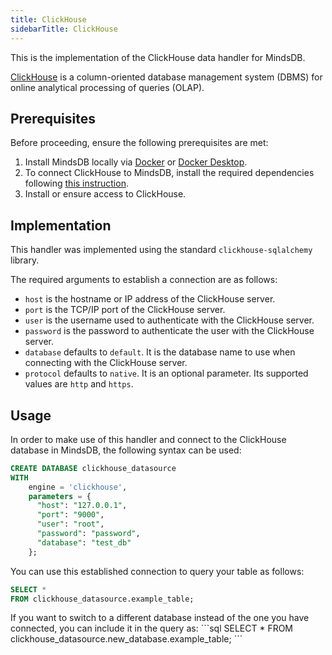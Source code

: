 ```yaml
---
title: ClickHouse
sidebarTitle: ClickHouse
---
```


This is the implementation of the ClickHouse data handler for MindsDB.

[ClickHouse](https://clickhouse.com/docs/en/intro/) is a column-oriented database management system (DBMS) for online analytical processing of queries (OLAP).

## Prerequisites

Before proceeding, ensure the following prerequisites are met:

1. Install MindsDB locally via [Docker](/setup/self-hosted/docker) or [Docker Desktop](/setup/self-hosted/docker-desktop).
2. To connect ClickHouse to MindsDB, install the required dependencies following [this instruction](/setup/self-hosted/docker#install-dependencies).
3. Install or ensure access to ClickHouse.

## Implementation

This handler was implemented using the standard `clickhouse-sqlalchemy` library.

The required arguments to establish a connection are as follows:

* `host` is the hostname or IP address of the ClickHouse server.
* `port` is the TCP/IP port of the ClickHouse server.
* `user` is the username used to authenticate with the ClickHouse server.
* `password` is the password to authenticate the user with the ClickHouse server.
* `database` defaults to `default`. It is the database name to use when connecting with the ClickHouse server.
* `protocol` defaults to `native`. It is an optional parameter. Its supported values are `http` and `https`.

## Usage

In order to make use of this handler and connect to the ClickHouse database in MindsDB, the following syntax can be used:

```sql
CREATE DATABASE clickhouse_datasource
WITH
    engine = 'clickhouse',
    parameters = {
      "host": "127.0.0.1",
      "port": "9000",
      "user": "root",
      "password": "password",
      "database": "test_db"
    };
```

You can use this established connection to query your table as follows:

```sql
SELECT *
FROM clickhouse_datasource.example_table;
```

<Tip>
If you want to switch to a different database instead of the one you have connected, you can include it in the query as:
```sql
SELECT *
FROM clickhouse_datasource.new_database.example_table;
```
</Tip>
